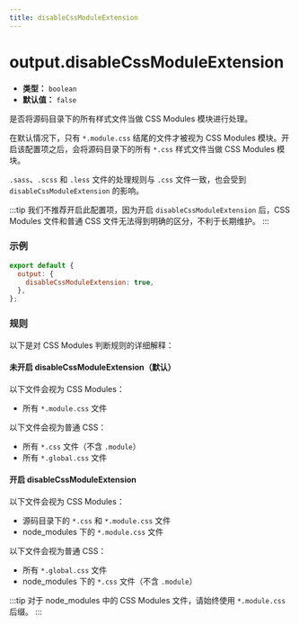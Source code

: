 ```yaml
---
title: disableCssModuleExtension
---
```


# output.disableCssModuleExtension

- **类型：** `boolean`
- **默认值：** `false`

是否将源码目录下的所有样式文件当做 CSS Modules 模块进行处理。

在默认情况下，只有 `*.module.css` 结尾的文件才被视为 CSS Modules 模块。开启该配置项之后，会将源码目录下的所有 `*.css` 样式文件当做 CSS Modules 模块。

`.sass`、`.scss` 和 `.less` 文件的处理规则与 `.css` 文件一致，也会受到 `disableCssModuleExtension` 的影响。

:::tip
我们不推荐开启此配置项，因为开启 `disableCssModuleExtension` 后，CSS Modules 文件和普通 CSS 文件无法得到明确的区分，不利于长期维护。
:::

### 示例

```js
export default {
  output: {
    disableCssModuleExtension: true,
  },
};
```

### 规则

以下是对 CSS Modules 判断规则的详细解释：

#### 未开启 disableCssModuleExtension（默认）

以下文件会视为 CSS Modules：

- 所有 `*.module.css` 文件

以下文件会视为普通 CSS：

- 所有 `*.css` 文件（不含 `.module`）
- 所有 `*.global.css` 文件

#### 开启 disableCssModuleExtension

以下文件会视为 CSS Modules：

- 源码目录下的 `*.css` 和 `*.module.css` 文件
- node_modules 下的 `*.module.css` 文件

以下文件会视为普通 CSS：

- 所有 `*.global.css` 文件
- node_modules 下的 `*.css` 文件（不含 `.module`）

:::tip
对于 node_modules 中的 CSS Modules 文件，请始终使用 `*.module.css` 后缀。
:::
